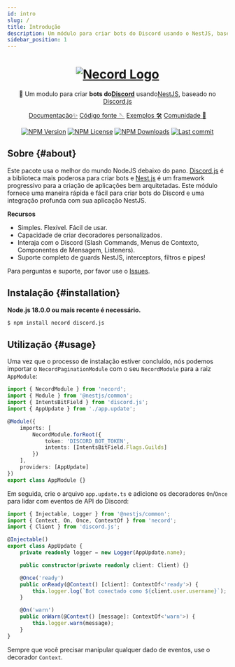 ```yaml
---
id: intro
slug: /
title: Introdução
description: Um módulo para criar bots do Discord usando o NestJS, baseado no Discord.js.
sidebar_position: 1
---
```


<div align="center">
	<h1>
		<a href="#"><img src="https://necord.org/img/logo.png" alt="Necord Logo" /></a>
	</h1>
	🤖 Um modulo para criar <b>bots do<a href="https://discord.com/">Discord</a></b> usando<a href="https://nestjs.com">NestJS</a>, baseado no
	<a href="https://discord.js.org/">Discord.js</a>

<p style={{ display: 'flex', justifyContent: 'center', gap: '1.5rem' }}>
	<a href="https://necord.org">Documentação✨</a>
	<a href="https://github.com/necordjs/necord">Código fonte 🪡</a>
	<a href="https://github.com/necordjs/samples">Exemplos 🛠️</a>
	<a href="https://discord.gg/mcBYvMTnwP">Comunidade 💬</a>
</p>
</div>

<p align="center">
	<a href='https://img.shields.io/npm/v/necord'><img src="https://img.shields.io/npm/v/necord" alt="NPM Version" /></a>
	<a href='https://img.shields.io/npm/l/necord'><img src="https://img.shields.io/npm/l/necord" alt="NPM License" /></a>
	<a href='https://img.shields.io/npm/dm/necord'><img src="https://img.shields.io/npm/dm/necord" alt="NPM Downloads" /></a>
	<a href='https://img.shields.io/github/last-commit/necordjs/necord'><img
		src="https://img.shields.io/github/last-commit/SocketSomeone/necord" alt="Last commit" /></a>
</p>

## Sobre {#about}

Este pacote usa o melhor do mundo NodeJS debaixo do pano. [Discord.js](https://github.com/discordjs/discord.js) é a biblioteca
mais poderosa para criar bots e [Nest.js](https://github.com/nestjs) é um framework progressivo para a criação de aplicações bem arquitetadas.
Este módulo fornece uma maneira rápida e fácil para criar bots do Discord e uma integração profunda com sua aplicação NestJS.

**Recursos**

- Simples. Flexível. Fácil de usar.
- Capacidade de criar decoradores personalizados.
- Interaja com o Discord (Slash Commands, Menus de Contexto, Componentes de Mensagem, Listeners).
- Suporte completo de guards NestJS, interceptors, filtros e pipes!

Para perguntas e suporte, por favor use
o [Issues](https://github.com/necordjs/necord/issues/new?assignees=&labels=question&template=question.yml).

## Instalação {#installation}

**Node.js 18.0.0 ou mais recente é necessário.**

```bash npm2yarn
$ npm install necord discord.js
```

## Utilização {#usage}

Uma vez que o processo de instalação estiver concluído, nós podemos importar o `NecordPaginationModule` com o seu `NecordModule` para a raiz `AppModule`:

```typescript title="src/app.module.ts"
import { NecordModule } from 'necord';
import { Module } from '@nestjs/common';
import { IntentsBitField } from 'discord.js';
import { AppUpdate } from './app.update';

@Module({
    imports: [
        NecordModule.forRoot({
            token: 'DISCORD_BOT_TOKEN',
            intents: [IntentsBitField.Flags.Guilds]
        })
    ],
    providers: [AppUpdate]
})
export class AppModule {}
```

Em seguida, crie o arquivo `app.update.ts` e adicione os decoradores `On`/`Once` para lidar com eventos de API do Discord:

```typescript title="src/app.update.ts"
import { Injectable, Logger } from '@nestjs/common';
import { Context, On, Once, ContextOf } from 'necord';
import { Client } from 'discord.js';

@Injectable()
export class AppUpdate {
    private readonly logger = new Logger(AppUpdate.name);

    public constructor(private readonly client: Client) {}

    @Once('ready')
    public onReady(@Context() [client]: ContextOf<'ready'>) {
        this.logger.log(`Bot conectado como ${client.user.username}`);
    }

    @On('warn')
    public onWarn(@Context() [message]: ContextOf<'warn'>) {
        this.logger.warn(message);
    }
}
```

Sempre que você precisar manipular qualquer dado de eventos, use o decorador `Context`.
